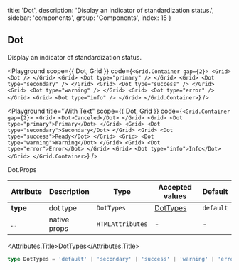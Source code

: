 
  title: 'Dot',
  description: 'Display an indicator of standardization status.',
  sidebar: 'components',
  group: 'Components',
  index: 15
}

## Dot

Display an indicator of standardization status.

<Playground
  scope={{ Dot, Grid }}
  code={`
<Grid.Container gap={2}>
  <Grid>
    <Dot />
  </Grid>
  <Grid>
    <Dot type="primary" />
  </Grid>
  <Grid>
    <Dot type="secondary" />
  </Grid>
  <Grid>
    <Dot type="success" />
  </Grid>
  <Grid>
    <Dot type="warning" />
  </Grid>
  <Grid>
    <Dot type="error" />
  </Grid>
  <Grid>
    <Dot type="info" />
  </Grid>
</Grid.Container>
`}
/>

<Playground
  title="With Text"
  scope={{ Dot, Grid }}
  code={`
<Grid.Container gap={2}>
  <Grid>
    <Dot>Canceled</Dot>
  </Grid>
  <Grid>
    <Dot type="primary">Primary</Dot>
  </Grid>
  <Grid>
    <Dot type="secondary">Secondary</Dot>
  </Grid>
  <Grid>
    <Dot type="success">Ready</Dot>
  </Grid>
  <Grid>
    <Dot type="warning">Warning</Dot>
  </Grid>
  <Grid>
    <Dot type="error">Error</Dot>
  </Grid>
  <Grid>
    <Dot type="info">Info</Dot>
  </Grid>
</Grid.Container>
`}
/>

<Attributes edit="/pages/docs/components/dot.mdx">
<Attributes.Title>Dot.Props</Attributes.Title>

| Attribute | Description  | Type             | Accepted values       | Default   |
| --------- | ------------ | ---------------- | --------------------- | --------- |
| **type**  | dot type     | `DotTypes`       | [DotTypes](#dottypes) | `default` |
| ...       | native props | `HTMLAttributes` | -                     | -         |

<Attributes.Title>DotTypes</Attributes.Title>

```ts
type DotTypes = 'default' | 'secondary' | 'success' | 'warning' | 'error'
```

</Attributes>

